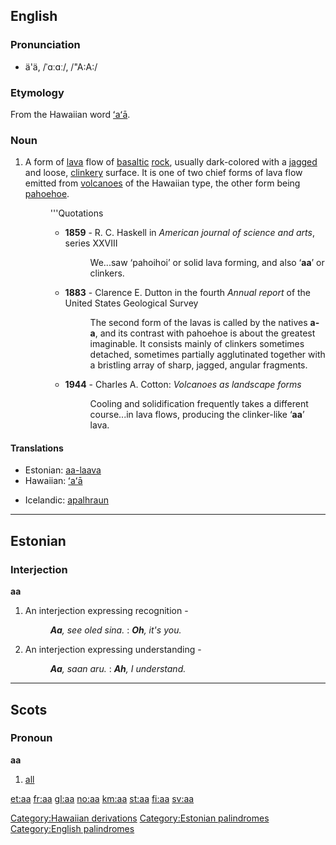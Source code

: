 {{see|AA|A.A.|A-A|A.-A.}}

==English==

===Pronunciation===
* ä'ä, /ˈɑːɑː/, /"A:A:/

===Etymology===
From the Hawaiian word [[ʻaʻā]].

{{wikipedia}}
===Noun===
{{en-noun|-}}

# A form of [[lava]] flow of [[basaltic]] [[rock]], usually dark-colored with a [[jagged]] and loose, [[clinkery]] surface. It is one of two chief forms of lava flow emitted from [[volcano]]es of the Hawaiian type, the other form being [[pahoehoe]].
#: '''Quotations
#:* '''1859''' - R. C. Haskell in ''American journal of science and arts'', series XXVIII
#:*: We...saw ‘pahoihoi’ or solid lava forming, and also ‘'''aa'''’ or clinkers.
#:* '''1883''' - Clarence E. Dutton in the fourth ''Annual report'' of the United States Geological Survey
#:*: The second form of the lavas is called by the natives '''a-a''', and its contrast with pahoehoe is about the greatest imaginable. It consists mainly of clinkers sometimes detached, sometimes partially agglutinated together with a bristling array of sharp, jagged, angular fragments.
#:* '''1944''' - Charles A. Cotton: ''Volcanoes as landscape forms''
#:*: Cooling and solidification frequently takes a different course...in lava flows, producing the clinker-like ‘'''aa'''’ lava.

====Translations====
{{top}}
*Estonian: [[aa-laava]]
*Hawaiian: [[ʻaʻā]]
{{mid}}
*Icelandic: [[apalhraun]] {{n}}
{{bottom}}

----

==Estonian==

===Interjection===
'''aa'''

# An interjection expressing recognition -
#: ''<!-- -->'''Aa''', see oled sina.'' : ''<!-- -->'''Oh''', it's you.''
# An interjection expressing understanding -
#: ''<!-- -->'''Aa''', saan aru.'' : ''<!-- -->'''Ah''', I understand.''

----
==Scots==
{{rfv|noun or pronoun?}}
===Pronoun===
'''aa'''

# [[all]]

[[Category:Hawaiian derivations]]
[[Category:Estonian palindromes]]
[[Category:English palindromes]]

[[et:aa]]
[[fr:aa]]
[[gl:aa]]
[[no:aa]]
[[km:aa]]
[[st:aa]]
[[fi:aa]]
[[sv:aa]]